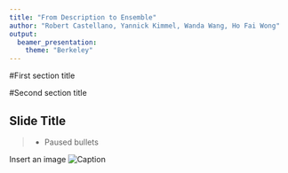 ```yaml
---
title: "From Description to Ensemble"
author: "Robert Castellano, Yannick Kimmel, Wanda Wang, Ho Fai Wong"
output: 
  beamer_presentation:
    theme: "Berkeley"
---
```


#First section title

#Second section title

## Slide Title
> - Paused bullets

\pause
Insert an image
![Caption](Images/Higgs.jpg)